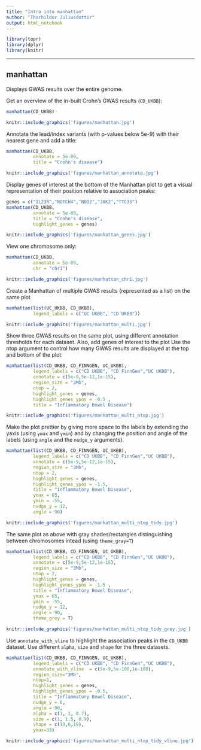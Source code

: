 ```yaml
---
title: "Intro into manhattan"
author: "Thorhildur Juliusdottir"
output: html_notebook
---
```

<!--
%\VignetteEngine{knitr::knitr}
%\VignetteIndexEntry{Intro into manhattan}
-->

```r
library(topr)
library(dplyr)
library(knitr)
```
<hr>

## manhattan

Displays GWAS results over the entire genome.

Get an overview of the in-built Crohn's GWAS results (<code>CD_UKBB</code>):

```r
manhattan(CD_UKBB)
```



```r
knitr::include_graphics('figures/manhattan.jpg')
```


Annotate the lead/index variants (with p-values below 5e-9) with their nearest gene and add a title:
```r
manhattan(CD_UKBB, 
          annotate = 5e-09,  
          title = "Crohn's disease")
```
```r
knitr::include_graphics('figures/manhattan_annotate.jpg')
```


Display genes of interest at the bottom of the Manhattan plot to get a visual representation of their position relative to association peaks:

```r
genes = c("IL23R","NOTCH4","NOD2","JAK2","TTC33")
manhattan(CD_UKBB, 
          annotate = 5e-09, 
          title = "Crohn's disease", 
          highlight_genes = genes)
```
```r
knitr::include_graphics('figures/manhattan_genes.jpg')
```


View one chromosome only:

```r
manhattan(CD_UKBB, 
          annotate = 5e-09, 
          chr = "chr1")
```
```r
knitr::include_graphics('figures/manhattan_chr1.jpg')
```


Create a Manhattan of multiple GWAS results (represented as a list) on the same plot

```r
manhattan(list(UC_UKBB, CD_UKBB), 
          legend_labels = c("UC UKBB", "CD UKBB"))
```

```r
knitr::include_graphics('figures/manhattan_multi.jpg')
```

Show three GWAS results on the same plot, using different annotation thresholds for each dataset. Also, add genes of interest to the plot
Use the ntop argument to control how many GWAS results are displayed at the top and bottom of the plot:

```r
manhattan(list(CD_UKBB, CD_FINNGEN, UC_UKBB), 
          legend_labels = c("CD UKBB", "CD FinnGen","UC UKBB"), 
          annotate = c(5e-9,5e-12,1e-15),
          region_size = "3Mb", 
          ntop = 2, 
          highlight_genes = genes, 
          highlight_genes_ypos = -0.5 , 
          title = "Inflammatory Bowel Disease")
```

```r
knitr::include_graphics('figures/manhattan_multi_ntop.jpg')
```

Make the plot prettier by giving more space to the labels by extending the yaxis (using <code>ymax</code> and <code>ymin</code>) and by changing the position and angle of the labels (using <code>angle</code> and the <code>nudge_y</code> arguments).

```r
manhattan(list(CD_UKBB, CD_FINNGEN, UC_UKBB), 
          legend_labels = c("CD UKBB", "CD FinnGen","UC UKBB"), 
          annotate = c(5e-9,5e-12,1e-15),
          region_size = "3Mb",
          ntop = 2, 
          highlight_genes = genes, 
          highlight_genes_ypos = -1.5, 
          title = "Inflammatory Bowel Disease", 
          ymax = 65, 
          ymin = -55, 
          nudge_y = 12, 
          angle = 90)
```

```r
knitr::include_graphics('figures/manhattan_multi_ntop_tidy.jpg')
```

The same plot as above with gray shades/rectangles distinguishing between chromosomes intead (using <code>theme_gray=T</code>)

```r
manhattan(list(CD_UKBB, CD_FINNGEN, UC_UKBB), 
          legend_labels = c("CD UKBB", "CD FinnGen","UC UKBB"), 
          annotate = c(5e-9,5e-12,1e-15),
          region_size = "3Mb",
          ntop = 2, 
          highlight_genes = genes, 
          highlight_genes_ypos = -1.5 , 
          title = "Inflammatory Bowel Disease", 
          ymax = 65, 
          ymin = -55, 
          nudge_y = 12, 
          angle = 90, 
          theme_grey = T)
```

```r
knitr::include_graphics('figures/manhattan_multi_ntop_tidy_grey.jpg')
```

Use <code>annotate_with_vline</code> to highlight the association peaks in the <code>CD_UKBB</code> dataset. Use different <code>alpha</code>, <code>size</code> and <code>shape</code> for the three datasets.

```r
manhattan(list(CD_UKBB, CD_FINNGEN, UC_UKBB), 
          legend_labels = c("CD UKBB", "CD FinnGen","UC UKBB"), 
          annotate_with_vline  = c(5e-9,5e-100,1e-100),
          region_size="3Mb", 
          ntop=1, 
          highlight_genes = genes, 
          highlight_genes_ypos = -0.5, 
          title = "Inflammatory Bowel Disease", 
          nudge_y = 6,
          angle = 90, 
          alpha = c(1, 1, 0.7),
          size = c(1, 1.5, 0.9), 
          shape = c(19,6,19), 
          ymax=33)
```

```r
knitr::include_graphics('figures/manhattan_multi_ntop_tidy_vline.jpg')
```
